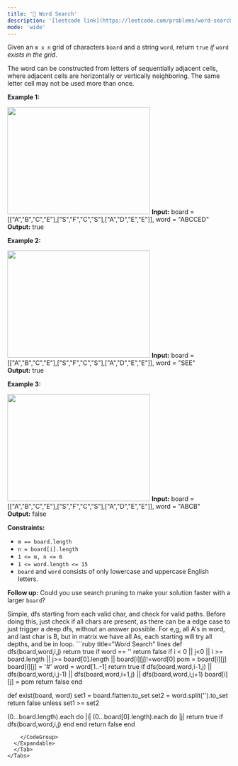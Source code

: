 ```yaml
---
title: '🧀 Word Search'
description: '[leetcode link](https://leetcode.com/problems/word-search/description/)'
mode: 'wide'
---
```

<Tabs>
  <Tab title="Question" icon="circle-question" iconType="regular">
    <Card>
      <p>Given an <code>m x n</code> grid of characters <code>board</code> and a string <code>word</code>, return <code>true</code> <em>if</em> <code>word</code> <em>exists in the grid</em>.</p>  <p>The word can be constructed from letters of sequentially adjacent cells, where adjacent cells are horizontally or vertically neighboring. The same letter cell may not be used more than once.</p>   <p><strong class="example">Example 1:</strong></p> <img alt="" src="https://assets.leetcode.com/uploads/2020/11/04/word2.jpg" style="width: 322px; height: 242px;" />  <strong>Input:</strong> board = [[&quot;A&quot;,&quot;B&quot;,&quot;C&quot;,&quot;E&quot;],[&quot;S&quot;,&quot;F&quot;,&quot;C&quot;,&quot;S&quot;],[&quot;A&quot;,&quot;D&quot;,&quot;E&quot;,&quot;E&quot;]], word = &quot;ABCCED&quot; <br/> <strong>Output:</strong> true   <p><strong class="example">Example 2:</strong></p> <img alt="" src="https://assets.leetcode.com/uploads/2020/11/04/word-1.jpg" style="width: 322px; height: 242px;" />  <strong>Input:</strong> board = [[&quot;A&quot;,&quot;B&quot;,&quot;C&quot;,&quot;E&quot;],[&quot;S&quot;,&quot;F&quot;,&quot;C&quot;,&quot;S&quot;],[&quot;A&quot;,&quot;D&quot;,&quot;E&quot;,&quot;E&quot;]], word = &quot;SEE&quot; <br/> <strong>Output:</strong> true   <p><strong class="example">Example 3:</strong></p> <img alt="" src="https://assets.leetcode.com/uploads/2020/10/15/word3.jpg" style="width: 322px; height: 242px;" />  <strong>Input:</strong> board = [[&quot;A&quot;,&quot;B&quot;,&quot;C&quot;,&quot;E&quot;],[&quot;S&quot;,&quot;F&quot;,&quot;C&quot;,&quot;S&quot;],[&quot;A&quot;,&quot;D&quot;,&quot;E&quot;,&quot;E&quot;]], word = &quot;ABCB&quot; <br/> <strong>Output:</strong> false    <p><strong>Constraints:</strong></p>  <ul>  <li><code>m == board.length</code></li>  <li><code>n = board[i].length</code></li>  <li><code>1 &lt;= m, n &lt;= 6</code></li>  <li><code>1 &lt;= word.length &lt;= 15</code></li>  <li><code>board</code> and <code>word</code> consists of only lowercase and uppercase English letters.</li> </ul>   <p><strong>Follow up:</strong> Could you use search pruning to make your solution faster with a larger <code>board</code>?</p> 
    </Card>
  </Tab>
  <Tab title="Solution" icon="lightbulb" iconType="regular" >
    <Card>
      Simple, dfs starting from each valid char, and check for valid paths.
Before doing this, just check if all chars are present, as there can be a edge case to just trigger a deep dfs, without an answer possible. For e,g, all A's in word, and last char is B, but in matrix we have all As, each starting will try all depths, and be in loop.
    </Card>
  <Expandable title="code">
    <CodeGroup dropdown>
```ruby title="Word Search" lines
def dfs(board,word,i,j)
  return true if word == ''
  return false if i < 0 || j<0 || i >= board.length || j>= board[0].length || board[i][j]!=word[0]
  pom = board[i][j]
  board[i][j] = '#'
  word = word[1..-1]
  return true if dfs(board,word,i-1,j) || dfs(board,word,i,j-1) || dfs(board,word,i+1,j) || dfs(board,word,i,j+1)
  board[i][j] = pom
  return false
end

def exist(board, word)
  set1 = board.flatten.to_set
  set2 = word.split('').to_set
  return false unless set1 >= set2
  
  (0...board.length).each do |i|
    (0...board[0].length).each do |j|
      return true if dfs(board,word,i,j)
    end
  end
  return false
end
```
    </CodeGroup>
  </Expandable>
  </Tab>
</Tabs>
